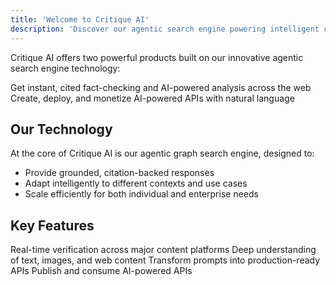```yaml
---
title: 'Welcome to Critique AI'
description: 'Discover our agentic search engine powering intelligent content analysis and API creation'
---
```


Critique AI offers two powerful products built on our innovative agentic search engine technology:

<CardGroup cols={2}>
  <Card title="Browser Extension" icon="browser" href="/browser-extension/overview">
    Get instant, cited fact-checking and AI-powered analysis across the web
  </Card>
  <Card title="API Platform" icon="code" href="/api-platform/overview">
    Create, deploy, and monetize AI-powered APIs with natural language
  </Card>
</CardGroup>

## Our Technology

At the core of Critique AI is our agentic graph search engine, designed to:

- Provide grounded, citation-backed responses
- Adapt intelligently to different contexts and use cases
- Scale efficiently for both individual and enterprise needs

## Key Features

<CardGroup cols={2}>
  <Card title="Autonomous Fact-Checking" icon="shield-check">
    Real-time verification across major content platforms
  </Card>
  <Card title="Contextual Analysis" icon="magnifying-glass">
    Deep understanding of text, images, and web content
  </Card>
  <Card title="Natural Language API Creation" icon="wand-magic-sparkles">
    Transform prompts into production-ready APIs
  </Card>
  <Card title="API Marketplace" icon="store">
    Publish and consume AI-powered APIs
  </Card>
</CardGroup>